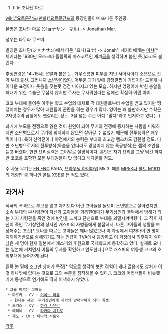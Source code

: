 #title 조나단 마르
[[wiki:"요르문간드(만화)"요르문간드]]의 등장인물이며 또다른 주인공.

본명은 조나단 마르 (ジョナサンㆍマル) -> Jonathan Mar.

성우는 타무라 무츠미.

별칭은 조나단(ジョナサン)에서 따온 "요나(ヨナ) -> Jonah". 체키타에게는 [[미샤]][* 체키타는 1980년 모스크바 올림픽의 마스코트인 새끼[[곰]]을 생각하며 붙인 듯.]라고도 불린다.

추정연령은 14~15세. 은발과 붉은 눈. 거무스름한 피부를 지닌 서아시아계 소년으로 산악 부대 출신. 그러니까 [[소년병]]이었다. 어두운 과거 탓에 감정결핍에 가깝지만 드물게 나이다운 표정이나 웃음을 짓는듯 점점 나아지고 있는 모습. 하지만 엉덩이에 박힌 총알을 빼내기 위한 수술은 무섭지 않지만 주사는 무서워한다는 점에선 확실히 어린 아이.

코코 부대에 들어온 이후는 학교 수업의 대체로 각 대원들로부터 수업을 받고 있지만 땡땡이치는 경우가 많아 대원들이 곤란을 겪는 경우가 많다. 영어는 꽤 쓸만하지만 수학은 2자릿수의 곱셈에도 헷갈리는 정도. 3을 넘는 수는 아예 "많다"라고 인지하고 있다(…).

과거에 부모를 전쟁으로 잃은 것이 원인이 되어 무기와 전쟁에 종사하는 사람을 미워하지만 소년병으로서 무기에 의지하지 않으면 살아갈 수 없었기 때문에 전투능력은 매우 뛰어나다. 특히 산악전이나 야전에서의 능력은 부대의 최고참 렘조차도 감탄할 정도. 다만 소년병으로서의 전투방식(목숨을 잃더라도 망설이지 않는 특공방식)은 렘의 조언을 듣고 버렸다.
한편 요리실력은 그야말로 절망적이다. 본인은 자기 요리를 그냥 먹긴 하지만 코코를 포함한 모든 부대원들이 맛 없다고 넉다운할 정도.

주 사용 무기는 [[FN FNC]] PARA, [[브라우닝 하이파워]] Mk.3. 때론 [[MP5]]K나 [[콜트 M1911]]의 개량판 중 하나인 콜트 XSE를 든 적도 있다.

== 과거사 ==
적국의 폭격으로 부모를 잃고 자기보다 어린 고아들을 돌보며 소년병으로 살아왔지만, 소속 부대의 부사령관이 자신과 고아들을 괴롭힌데다가 무기상인과 결탁해서 방해가 되는 기지 사령관을 죽인 것에 반감을 느끼고 단신으로 부대를 괴멸시켜버렸다. 그 직후 자신이 죽인 무기상인의 상사인 캐스퍼의 사병들에게 붙잡혀서, 다른 고아들의 생활을 보장해주는 조건[* 요나를 따르는 고아들은 꽤나 많았으나 이 과정에서 여자아이 한 명이 지뢰제거반으로 살해되기도 하는 언급이 TVA에서 등장하고 이 과정에서 최후까지 살아남은 세 명이 현재 일본에서 캐스퍼의 후원으로 국제학교에 통학하고 있다. 실제로 요나는 일본에 거치면서 이들의 무사를 확인하고 안도한다.]으로 캐스퍼의 여동생 코코의 호위부대에 들어가게 된다.

왼쪽 눈 밑에 조그만 상처가 특징[* 역으로 생각해 보면 경험이 꽤나 많음에도 상처가 이것 하나밖에 없다는 것으로 그의 수준을 짐작해볼 수 있다.]. 코코와 머리색깔이 비슷했기에 동생으로 연기해도 딱히 어색하지 않았다.

 * 그를 따르는 고아들
  * 마르카 - CV : [[이이노 마유]]
   - 현재는 사망. 무기상인에게 지뢰의 방패막이가 되어 희생.
  * 모리스 - CV : [[하라 사유리]]
  * 에리네 - CV : [[타카다 치히로]]
  * 제노 - CV : [[타나카 사토와]]


[[각주]]
